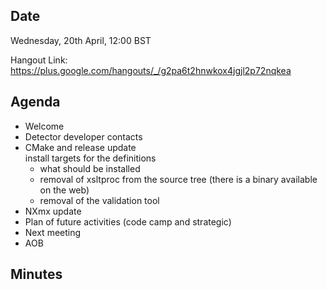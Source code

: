 ==Date==

Wednesday, 20th April, 12:00 BST

Hangout Link: https://plus.google.com/hangouts/_/g2pa6t2hnwkox4jgjl2p72nqkea

==Agenda==

* Welcome
* Detector developer contacts
* CMake and release update <br/> install targets for the definitions
** what should be installed
** removal of xsltproc from the source tree (there is a binary available on the web)
** removal of the validation tool
* NXmx update
* Plan of future activities (code camp and strategic)
* Next meeting
* AOB

==Minutes==